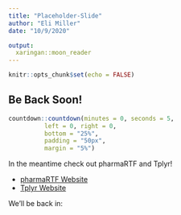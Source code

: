 ```yaml
---
title: "Placeholder-Slide"
author: "Eli Miller"
date: "10/9/2020"

output:
  xaringan::moon_reader
---
```


```r
knitr::opts_chunk$set(echo = FALSE)
```

## Be Back Soon!

```r
countdown::countdown(minutes = 0, seconds = 5, 
          left = 0, right = 0,
          bottom = "25%",
          padding = "50px",
          margin = "5%")
```

In the meantime check out pharmaRTF and Tplyr!

* [pharmaRTF Website](https://atorus-research.github.io/pharmaRTF/index.html)
* [Tplyr Website](https://atorus-research.github.io/Tplyr/index.html)



We'll be back in: